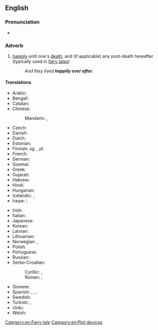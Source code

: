 ==English==

===Pronunciation===
* {{audio|en-au-happily ever after.ogg|Audio (AU)|lang=en}}

===Adverb===
{{head|en|adverb}}

# {{lb|en|idiomatic|often preceded by "to live"}} [[happily]] until one's [[death]], and (if applicable) any post-death hereafter (typically used in [[fairy tale]]s)
#: ''And they lived '''happily ever after'''.''

====Translations====
{{trans-top|happily until one's death}}
* Arabic: {{t|ar|وَعَاشُوا عِيشَة سَعِيدَة}}
* Bengali: {{t|bn|এবং তারা পরে সুখী বসবাস}}
* Catalan: {{t|ca|i van viure feliços i van menjar anissos}}
* Chinese:
*: Mandarin: {{t-check|cmn|从此，他们过着幸福快乐的日子}}, {{t-check|cmn|從此，他們過著幸福快樂的日子}}
* Czech: {{t|cs|a žili šťastně až do smrti}}
* Danish: {{t|da|og de levede lykkeligt til deres dages ende}}
* Dutch: {{t|nl|en ze leefden nog lang en gelukkig}}
* Estonian: {{t|et|ja kui nad surnud pole, siis elavad nad õnnelikult tänase päevani}}
* Finnish: ''sg.'' {{t|fi|onnellisena elämänsä loppuun asti}}, ''pl.'' {{t|fi|onnellisina elämänsä loppuun asti}}
* French: {{t+|fr|ils vécurent heureux et eurent beaucoup d’enfants}}
* German: {{t|de|und wenn sie nicht gestorben sind, dann leben sie noch heute}}
* Goemai: {{t-check|ank|tamtis noe lat/ dok ba muaan yi wa}}
* Greek: {{t+|el|κι έζησαν αυτοί καλά κι εμείς καλύτερα}}
* Gujarati: {{t|gu| અને તેઓ બધા પછી સુખી રહેતા હતા}}
* Hebrew: {{t|he|[[בְּאוֹשֶׁר וָעוֹשֶׁר]] [[עַד עֶצֶם הַיּוֹם הַזֶּה]]|tr=beósher va'ósher 'ad 'étzem hayóm hazé}}
* Hindi: {{t|hi|उसके बाद वे ख़ुशी ख़ुशी रहने लगे}}
* Hungarian: {{t|hu|és boldogan éltek, míg meg nem haltak}}
* Icelandic: {{t|is|og þau lifðu vel og lengi}}, {{t|is|Og þau lifðu hamingjusöm til æviloka}}
* Iraqw: {{t-check|irk|aa fák}}; {{t-check|irk|a-n ti'itá-r akóo doo-rén na alki'íit}}
{{trans-mid}}
* Irish: {{t|ga|agus bhí siad go léir ina gcónaí go sona sásta riamh}}
* Italian: {{t|it|e vissero per sempre felici e contenti}}
* Japanese: {{t|ja|めでたし々|tr=medetashi medetashi|sc=Jpan}}
* Korean: {{t|ko|그들은 행복하게 오래 오래 살았답니다}}
* Latvian: {{t|lv|un viņi dzīvoja ilgi un laimīgi}}
* Lithuanian: {{t|lt|ir jie gyveno ilgai ir laimingai}}
* Norwegian: {{t|no|og så levde de lykkelig alle sine dager}}, {{t|no|og er de ikke døde, så lever de ennå}}
* Polish: {{t|pl|i żyli długo i szczęśliwie}}
* Portuguese: {{t|pt|[[feliz]]/[[felizes]] [[para sempre]]}}
* Russian: {{t|ru|и жили они́ до́лго и счастливо}}
* Serbo-Croatian:
*: Cyrillic: {{t|sh|и живјели су дуго и сретно|sc=Cyrl}}, {{t|sh|и живели су срећно до краја живота|sc=Cyrl}}
*: Roman: {{t|sh|i živjeli su dugo i sretno}}, {{t|sh|i živeli su srećno do kraja života}}
* Slovene: {{t|sl|in živeli so srečno do konca svojih dni}}
* Spanish: {{t|es|Y vivieron felices y comieron perdices}}, {{t|es|Y colorín colorado, este cuento se ha acabado}}, {{t|es|Y vivieron felices por siempre jamás}}, {{t|es|Y vivieron felices el resto de sus días}}
* Swedish: {{t|sv|och så levde de lyckliga i alla sina dagar}}
* Turkish: {{t|tr|ve hayatlarının sonuna kadar mutlu yaşadılar}}, {{t|tr|ve sonsuza kadar mutlu yaşadılar}}
* Urdu: {{t|ur|اس کے بعد وہ خوشی خوشی رہنے لگے|tr=us ke bād ve xuśī xuśī rahne lage}}
* Welsh: {{t|cy|ac roeddent i gyd yn byw'n hapus byth wedyn}}
{{trans-bottom}}

[[Category:en:Fairy tale]]
[[Category:en:Plot devices]]